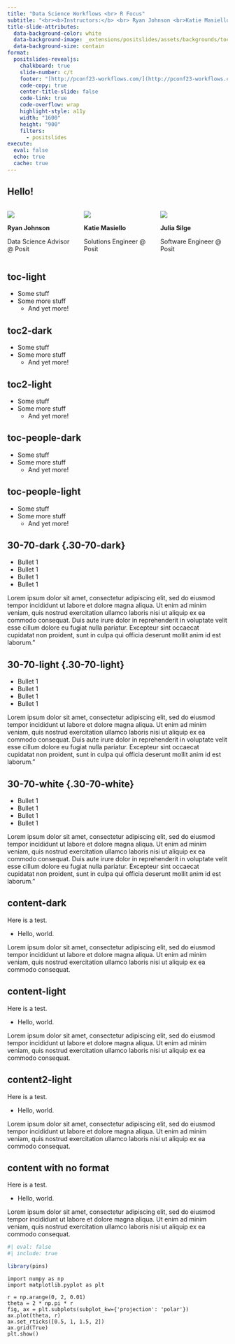 ```yaml
---
title: "Data Science Workflows <br> R Focus"
subtitle: "<br><b>Instructors:</b> <br> Ryan Johnson <br>Katie Masiello <br> <b>TA:</b> <br>Julia Silge"
title-slide-attributes: 
  data-background-color: white
  data-background-image: _extensions/positslides/assets/backgrounds/toc-light.svg
  data-background-size: contain
format:
  positslides-revealjs: 
    chalkboard: true
    slide-number: c/t
    footer: "[http://pconf23-workflows.com/](http://pconf23-workflows.com/)"
    code-copy: true
    center-title-slide: false
    code-link: true
    code-overflow: wrap
    highlight-style: a11y
    width: "1600"
    height: "900"
    filters:
      - positslides
execute: 
  eval: false
  echo: true
  cache: true
---
```


## Hello!

:::{.columns .center}

::: {.column width="33%"}
![](https://avatars.githubusercontent.com/u/10009758?v=4){.hello-image}

[**Ryan Johnson**]{.darkyellow}

[Data Science Advisor @ Posit]{.smaller}
:::

::: {.column width="33%"}
![](https://avatars.githubusercontent.com/u/32964481?v=4){.hello-image}

[**Katie Masiello**]{.darkyellow}

[Solutions Engineer @ Posit]{.smaller}
:::

::: {.column width="33%"}
![](https://avatars.githubusercontent.com/u/12505835?v=4){.hello-image}

[**Julia Silge**]{.darkyellow}

[Software Engineer @ Posit]{.smaller}
:::


:::

## toc-light {.toc-light}

-   Some stuff
-   Some more stuff
    -   And yet more!

## toc2-dark {.toc2-dark}

-   Some stuff
-   Some more stuff
    -   And yet more!

## toc2-light {.toc2-light}

-   Some stuff
-   Some more stuff
    -   And yet more!

## toc-people-dark {.toc-people-dark}

-   Some stuff
-   Some more stuff
    -   And yet more!

## toc-people-light {.toc-people-light}

-   Some stuff
-   Some more stuff
    -   And yet more!

## 30-70-dark {.30-70-dark}

-   Bullet 1
-   Bullet 1
-   Bullet 1
-   Bullet 1

Lorem ipsum dolor sit amet, consectetur adipiscing elit, sed do eiusmod tempor incididunt ut labore et dolore magna aliqua. Ut enim ad minim veniam, quis nostrud exercitation ullamco laboris nisi ut aliquip ex ea commodo consequat. Duis aute irure dolor in reprehenderit in voluptate velit esse cillum dolore eu fugiat nulla pariatur. Excepteur sint occaecat cupidatat non proident, sunt in culpa qui officia deserunt mollit anim id est laborum."

## 30-70-light {.30-70-light}

-   Bullet 1
-   Bullet 1
-   Bullet 1
-   Bullet 1

Lorem ipsum dolor sit amet, consectetur adipiscing elit, sed do eiusmod tempor incididunt ut labore et dolore magna aliqua. Ut enim ad minim veniam, quis nostrud exercitation ullamco laboris nisi ut aliquip ex ea commodo consequat. Duis aute irure dolor in reprehenderit in voluptate velit esse cillum dolore eu fugiat nulla pariatur. Excepteur sint occaecat cupidatat non proident, sunt in culpa qui officia deserunt mollit anim id est laborum."

## 30-70-white {.30-70-white}

-   Bullet 1
-   Bullet 1
-   Bullet 1
-   Bullet 1

Lorem ipsum dolor sit amet, consectetur adipiscing elit, sed do eiusmod tempor incididunt ut labore et dolore magna aliqua. Ut enim ad minim veniam, quis nostrud exercitation ullamco laboris nisi ut aliquip ex ea commodo consequat. Duis aute irure dolor in reprehenderit in voluptate velit esse cillum dolore eu fugiat nulla pariatur. Excepteur sint occaecat cupidatat non proident, sunt in culpa qui officia deserunt mollit anim id est laborum."

## content-dark {.content-dark}

Here is a test.

-   Hello, world.

Lorem ipsum dolor sit amet, consectetur adipiscing elit, sed do eiusmod tempor incididunt ut labore et dolore magna aliqua. Ut enim ad minim veniam, quis nostrud exercitation ullamco laboris nisi ut aliquip ex ea commodo consequat.

## content-light {.content-light}

Here is a test.

-   Hello, world.

Lorem ipsum dolor sit amet, consectetur adipiscing elit, sed do eiusmod tempor incididunt ut labore et dolore magna aliqua. Ut enim ad minim veniam, quis nostrud exercitation ullamco laboris nisi ut aliquip ex ea commodo consequat.

## content2-light {.content2-light}

Here is a test.

-   Hello, world.

Lorem ipsum dolor sit amet, consectetur adipiscing elit, sed do eiusmod tempor incididunt ut labore et dolore magna aliqua. Ut enim ad minim veniam, quis nostrud exercitation ullamco laboris nisi ut aliquip ex ea commodo consequat.

## content with no format

Here is a test.

-   Hello, world.

Lorem ipsum dolor sit amet, consectetur adipiscing elit, sed do eiusmod tempor incididunt ut labore et dolore magna aliqua. Ut enim ad minim veniam, quis nostrud exercitation ullamco laboris nisi ut aliquip ex ea commodo consequat.

``` r
#| eval: false
#| include: true

library(pins)
```

``` .python
import numpy as np
import matplotlib.pyplot as plt

r = np.arange(0, 2, 0.01)
theta = 2 * np.pi * r
fig, ax = plt.subplots(subplot_kw={'projection': 'polar'})
ax.plot(theta, r)
ax.set_rticks([0.5, 1, 1.5, 2])
ax.grid(True)
plt.show()
```
